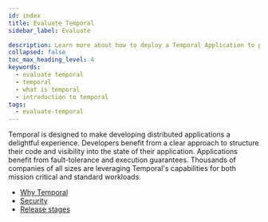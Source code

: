 ```yaml
---
id: index
title: Evaluate Temporal
sidebar_label: Evaluate

description: Learn more about how to deploy a Temporal Application to production.
collapsed: false
toc_max_heading_level: 4
keywords:
  - evaluate temporal
  - temporal
  - what is temporal
  - introduction to temporal
tags:
  - evaluate-temporal
---
```


Temporal is designed to make developing distributed applications a delightful experience.
Developers benefit from a clear approach to structure their code and visibility into the state of their application.
Applications benefit from fault-tolerance and execution guarantees.
Thousands of companies of all sizes are leveraging Temporal's capabilities for both mission critical and standard workloads.

- [Why Temporal](/evaluate/why-temporal)
- [Security](/security)
- [Release stages](/evaluate/release-stages)
